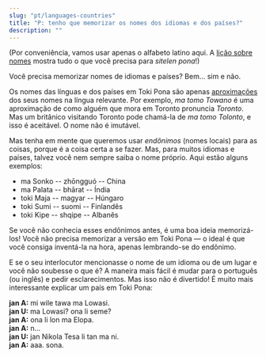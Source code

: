 ```yaml
---
slug: "pt/languages-countries"
title: "P: tenho que memorizar os nomes dos idiomas e dos países?"
description: ""
---
```


(Por conveniência, vamos usar apenas o alfabeto latino aqui. A [lição sobre nomes](/pt/07) mostra tudo o que você precisa para *sitelen pona*!)

Você precisa memorizar nomes de idiomas e países? Bem... sim e não.

Os nomes das línguas e dos países em Toki Pona são apenas [aproximações](/pt/make-a-name#3-como-podemos-fazer-o-nome-funcionar-em-toki-pona) dos seus nomes na língua relevante. Por exemplo, *ma tomo Towano* é uma aproximação de como alguém que mora em Toronto pronuncia *Toronto*. Mas um britânico visitando Toronto pode chamá-la de *ma tomo Tolonto*, e isso é aceitável. O nome não é imutável.

Mas tenha em mente que queremos usar *endônimos* (nomes locais) para as coisas, porque é a coisa certa a se fazer. Mas, para muitos idiomas e países, talvez você nem sempre saiba o nome próprio. Aqui estão alguns exemplos:

* ma Sonko -- zhōngguó -- China
* ma Palata -- bhārat -- Índia
* toki Maja -- magyar -- Húngaro
* toki Sumi -- suomi -- Finlandês
* toki Kipe -- shqipe -- Albanês

Se você não conhecia esses endônimos antes, é uma boa ideia memorizá-los! Você não precisa memorizar a versão em Toki Pona — o ideal é que você consiga inventá-la na hora, apenas lembrando-se do endônimo.

E se o seu interlocutor mencionasse o nome de um idioma ou de um lugar e você não soubesse o que é? A maneira mais fácil é mudar para o português (ou inglês) e pedir esclarecimentos. Mas isso não é divertido! É muito mais interessante explicar um país em Toki Pona:

**jan A:** mi wile tawa ma Lowasi.  
**jan U:** ma Lowasi? ona li seme?  
**jan A:** ona li lon ma Elopa.  
**jan A:** n...  
**jan U:** jan Nikola Tesa li tan ma ni.  
**jan A:** aaa. sona.
